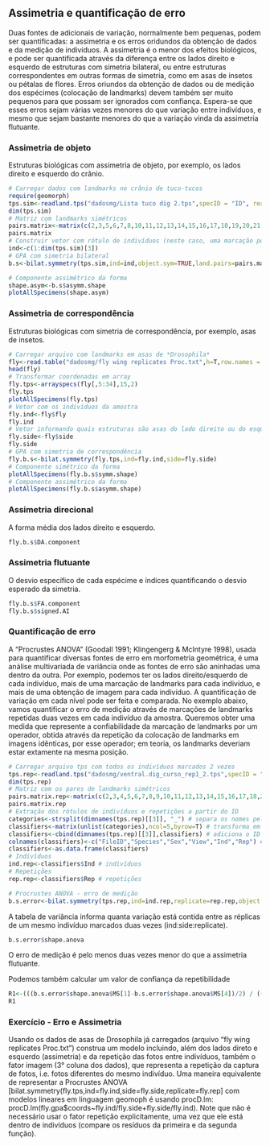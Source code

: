 ## Assimetria e quantificação de erro
Duas fontes de adicionais de variação, normalmente bem pequenas, podem ser quantificadas: a assimetria e os erros oridundos da obtenção de dados e da medição de indivíduos.
A assimetria é o menor dos efeitos biológicos, e pode ser quantificada através da diferença entre os lados direito e esquerdo de estruturas com simetria bilateral, ou entre estruturas correspondentes em outras formas de simetria, como em asas de insetos ou pétalas de flores. 
Erros oriundos da obtenção de dados ou de medição dos espécimes (colocação de landmarks) devem também ser muito pequenos para que possam ser ignorados com confiança. Espera-se que esses erros sejam várias vezes menores do que variação entre indivíduos, e mesmo que sejam bastante menores do que a variação vinda da assimetria flutuante.

### Assimetria de objeto
Estruturas biológicas com assimetria de objeto, por exemplo, os lados direito e esquerdo do crânio.
```r
# Carregar dados com landmarks no crânio de tuco-tucos
require(geomorph)
tps.sim<-readland.tps("dadosmg/Lista tuco dig 2.tps",specID = "ID", readcurves = FALSE)
dim(tps.sim)
# Matriz com landmarks simétricos
pairs.matrix<-matrix(c(2,3,5,6,7,8,10,11,12,13,14,15,16,17,18,19,20,21,23,24,25,26,27,28),nrow=12,ncol=2,byrow=T)
pairs.matrix
# Construir vetor com rótulo de indivíduos (neste caso, uma marcação por indivíduo)
ind<-c(1:dim(tps.sim)[3])
# GPA com simetria bilateral
b.s<-bilat.symmetry(tps.sim,ind=ind,object.sym=TRUE,land.pairs=pairs.matrix)

# Componente assimétrico da forma
shape.asym<-b.s$asymm.shape
plotAllSpecimens(shape.asym)
```

### Assimetria de correspondência
Estruturas biológicas com simetria de correspondência, por exemplo, asas de insetos.
```r
# Carregar arquivo com landmarks em asas de *Drosophila*
fly<-read.table("dadosmg/fly wing replicates Proc.txt",h=T,row.names = 1)
head(fly)
# Transformar coordenadas em array
fly.tps<-arrayspecs(fly[,5:34],15,2) 
fly.tps 
plotAllSpecimens(fly.tps)
# Vetor com os indivíduos da amostra
fly.ind<-fly$fly 
fly.ind
# Vetor informando quais estruturas são asas do lado direito ou do esquerdo
fly.side<-fly$side 
fly.side
# GPA com simetria de correspondência
fly.b.s<-bilat.symmetry(fly.tps,ind=fly.ind,side=fly.side)
# Componente simétrico da forma
plotAllSpecimens(fly.b.s$symm.shape) 
# Componente assimétrico da forma
plotAllSpecimens(fly.b.s$asymm.shape)
```

### Assimetria direcional
A forma média dos lados direito e esquerdo.
```r
fly.b.s$DA.component
```

### Assimetria flutuante
O desvio específico de cada espécime e índices quantificando o desvio esperado da simetria.
```r
fly.b.s$FA.component
fly.b.s$signed.AI
```

### Quantificação de erro
A "Procrustes ANOVA" (Goodall 1991; Klingengerg & McIntyre 1998), usada para quantificar diversas fontes de erro em morfometria geométrica, é uma análise multivariada de variância onde as fontes de erro são aninhadas uma dentro da outra. Por exemplo, podemos ter os lados direito/esquerdo de cada indivíduo, mais de uma marcação de landmarks para cada indivíduo, e mais de uma obtenção de imagem para cada indivíduo. A quantificação de variação em cada nível pode ser feita e comparada. 
No exemplo abaixo, vamos quantificar o erro de medição através de marcações de landmarks repetidas duas vezes em cada indivíduo da amostra. Queremos obter uma medida que represente a confiabilidade da marcação de landmarks por um operador, obtida através da repetição da colocação de landmarks em imagens idênticas, por esse operador; em teoria, os landmarks deveriam estar extamente na mesma posição.
```r
# Carregar arquivo tps com todos os indivíduos marcados 2 vezes
tps.rep<-readland.tps("dadosmg/ventral.dig_curso_rep1_2.tps",specID = "ID", readcurves = FALSE) 
dim(tps.rep)
# Matriz com os pares de landmarks simétricos
pairs.matrix.rep<-matrix(c(2,3,4,5,6,7,8,9,10,11,12,13,14,15,16,17,18,24,22,28,23,29,19,25,20,26,21,27,30,31,33,34,35,36,37,38,39,40,41,42,43,44,45,46,47,48,49,50,51,52,55,56),nrow=26,ncol=2,byrow=T) 
pairs.matrix.rep
# Extração dos rótulos de indivíduos e repetições a partir do ID
categories<-strsplit(dimnames(tps.rep)[[3]], "_") # separa os nomes pelo underline
classifiers<-matrix(unlist(categories),ncol=5,byrow=T) # transforma em matriz
classifiers<-cbind(dimnames(tps.rep)[[3]],classifiers) # adiciona o ID na primeira coluna
colnames(classifiers)<-c("FileID","Species","Sex","View","Ind","Rep") # renomeia as colunas
classifiers<-as.data.frame(classifiers)
# Indivíduos
ind.rep<-classifiers$Ind # indivíduos
# Repetições
rep.rep<-classifiers$Rep # repetições

# Procrustes ANOVA - erro de medição
b.s.error<-bilat.symmetry(tps.rep,ind=ind.rep,replicate=rep.rep,object.sym=TRUE,land.pairs=pairs.matrix.rep)
```

A tabela de variância informa quanta variação está contida entre as réplicas de um mesmo indivíduo marcados duas vezes (ind:side:replicate).
```r
b.s.error$shape.anova
```
O erro de medição é pelo menos duas vezes menor do que a assimetria flutuante.

Podemos também calcular um valor de confiança da repetibilidade
```r
R1<-(((b.s.error$shape.anova$MS[1]-b.s.error$shape.anova$MS[4])/2) / ((b.s.error$shape.anova$MS[4]+((b.s.error$shape.anova$MS[1]-b.s.error$shape.anova$MS[4])/2)))) 
R1
```

### Exercício - Erro e Assimetria
Usando os dados de asas de Drosophila já carregados (arquivo “fly wing replicates Proc.txt”) construa um modelo incluindo, além dos lados direto e esquerdo (assimetria) e da repetição das fotos entre indivíduos, também o fator imagem (3° coluna dos dados), que representa a repetição da captura de fotos, i.e. fotos diferentes do mesmo indivíduo. Uma maneira equivalente de representar a Procrustes ANOVA [bilat.symmetry(fly.tps,ind=fly.ind,side=fly.side,replicate=fly.rep] com modelos lineares em linguagem geomoph é usando procD.lm: procD.lm(fly.gpa$coords~fly.ind/fly.side+fly.side/fly.ind). Note que não é necessário usar o fator repetição explicitamente, uma vez que ele está dentro de indivíduos (compare os resíduos da primeira e da segunda função).

\newpage
